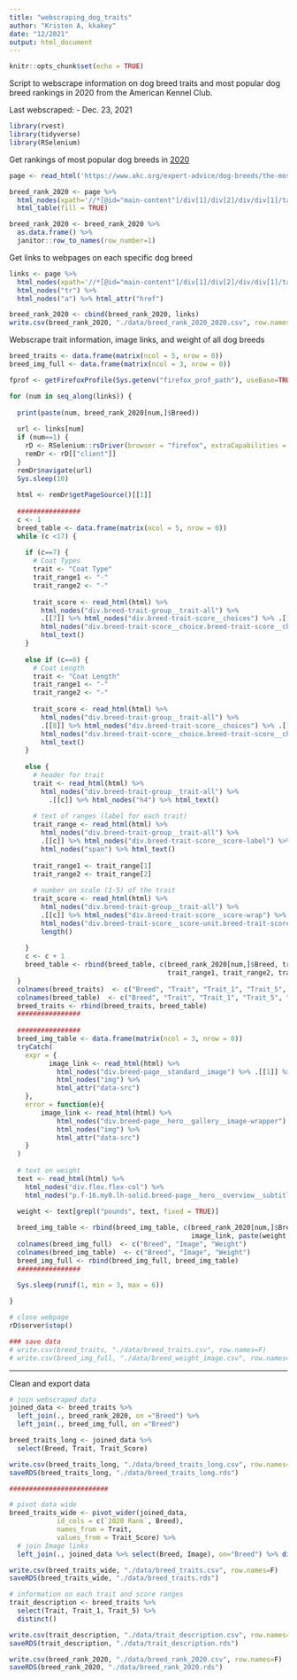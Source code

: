 ```yaml
---
title: "webscraping_dog_traits"
author: "Kristen A, kkakey"
date: "12/2021"
output: html_document
---
```


```r
knitr::opts_chunk$set(echo = TRUE)
```

Script to webscrape information on dog breed traits and most popular dog breed rankings in 2020 from the American Kennel Club. 

Last webscraped:
- Dec. 23, 2021

```r
library(rvest)
library(tidyverse)
library(RSelenium)
```

Get rankings of most popular dog breeds in [2020](https://www.akc.org/expert-advice/dog-breeds/the-most-popular-dog-breeds-of-2020/)
```r
page <- read_html('https://www.akc.org/expert-advice/dog-breeds/the-most-popular-dog-breeds-of-2020/')

breed_rank_2020 <- page %>%
  html_nodes(xpath='//*[@id="main-content"]/div[1]/div[2]/div/div[1]/table') %>%
  html_table(fill = TRUE) 

breed_rank_2020 <- breed_rank_2020 %>%
  as.data.frame() %>%
  janitor::row_to_names(row_number=1)
```

Get links to webpages on each specific dog breed
```r
links <- page %>%
  html_nodes(xpath='//*[@id="main-content"]/div[1]/div[2]/div/div[1]/table') %>%
  html_nodes("tr") %>%
  html_nodes("a") %>% html_attr("href")

breed_rank_2020 <- cbind(breed_rank_2020, links)
write.csv(breed_rank_2020, "./data/breed_rank_2020_2020.csv", row.names=F)
```

Webscrape trait information, image links, and weight of all dog breeds
```r
breed_traits <- data.frame(matrix(ncol = 5, nrow = 0))
breed_img_full <- data.frame(matrix(ncol = 3, nrow = 0))

fprof <- getFirefoxProfile(Sys.getenv("firefox_prof_path"), useBase=TRUE)

for (num in seq_along(links)) {
  
  print(paste(num, breed_rank_2020[num,]$Breed))
  
  url <- links[num]
  if (num==1) {
    rD <- RSelenium::rsDriver(browser = "firefox", extraCapabilities = fprof, port = 4567L, verbose = T)
    remDr <- rD[["client"]]
  }
  remDr$navigate(url)
  Sys.sleep(10)
  
  html <- remDr$getPageSource()[[1]]
  
  ################
  c <- 1
  breed_table <- data.frame(matrix(ncol = 5, nrow = 0))
  while (c <17) {
    
    if (c==7) {
      # Coat Types
      trait <- "Coat Type"
      trait_range1 <- "-"
      trait_range2 <- "-"
      
      trait_score <- read_html(html) %>%
        html_nodes("div.breed-trait-group__trait-all") %>%
        .[[7]] %>% html_nodes("div.breed-trait-score__choices") %>% .[[1]] %>% 
        html_nodes("div.breed-trait-score__choice.breed-trait-score__choice--selected") %>%
        html_text()
    }
    
    else if (c==8) {
      # Coat Length
      trait <- "Coat Length"
      trait_range1 <- "-"
      trait_range2 <- "-"
      
      trait_score <- read_html(html) %>%
        html_nodes("div.breed-trait-group__trait-all") %>%
        .[[8]] %>% html_nodes("div.breed-trait-score__choices") %>% .[[1]] %>% 
        html_nodes("div.breed-trait-score__choice.breed-trait-score__choice--selected") %>%
        html_text()
    }
    
    else {
      # header for trait
      trait <- read_html(html) %>% 
        html_nodes("div.breed-trait-group__trait-all") %>%
          .[[c]] %>% html_nodes("h4") %>% html_text()
      
      # text of ranges (label for each trait)
      trait_range <- read_html(html) %>%
        html_nodes("div.breed-trait-group__trait-all") %>%
        .[[c]] %>% html_nodes("div.breed-trait-score__score-label") %>% 
        html_nodes("span") %>% html_text()
      
      trait_range1 <- trait_range[1]
      trait_range2 <- trait_range[2]
      
      # number on scale (1-5) of the trait
      trait_score <- read_html(html) %>%
        html_nodes("div.breed-trait-group__trait-all") %>%
        .[[c]] %>% html_nodes("div.breed-trait-score__score-wrap") %>%
        html_nodes("div.breed-trait-score__score-unit.breed-trait-score__score-unit--filled") %>% 
        length()
      
    }
    c <- c + 1
    breed_table <- rbind(breed_table, c(breed_rank_2020[num,]$Breed, trait, 
                                        trait_range1, trait_range2, trait_score))
  }
  colnames(breed_traits)  <- c("Breed", "Trait", "Trait_1", "Trait_5", "Trait_Score")
  colnames(breed_table)  <- c("Breed", "Trait", "Trait_1", "Trait_5", "Trait_Score")
  breed_traits <- rbind(breed_traits, breed_table)
  ################
  
  ################
  breed_img_table <- data.frame(matrix(ncol = 3, nrow = 0))
  tryCatch(
    expr = {
          image_link <- read_html(html) %>% 
            html_nodes("div.breed-page__standard__image") %>% .[[1]] %>%
            html_nodes("img") %>%
            html_attr("data-src")
    },
    error = function(e){ 
        image_link <- read_html(html) %>% 
            html_nodes("div.breed-page__hero__gallery__image-wrapper") %>% .[[1]] %>%
            html_nodes("img") %>%
            html_attr("data-src")
    }
  )
  
  # text on weight
  text <- read_html(html) %>% 
    html_nodes("div.flex.flex-col") %>%
    html_nodes("p.f-16.my0.lh-solid.breed-page__hero__overview__subtitle")%>% html_text()
    
  weight <- text[grepl("pounds", text, fixed = TRUE)]

  breed_img_table <- rbind(breed_img_table, c(breed_rank_2020[num,]$Breed , 
                                              image_link, paste(weight,collapse = '; ')))
  colnames(breed_img_full)  <- c("Breed", "Image", "Weight")
  colnames(breed_img_table)  <- c("Breed", "Image", "Weight")
  breed_img_full <- rbind(breed_img_full, breed_img_table)
  ################
  
  Sys.sleep(runif(1, min = 3, max = 6))

}

# close webpage
rD$server$stop()

### save data
# write.csv(breed_traits, "./data/breed_traits.csv", row.names=F)
# write.csv(breed_img_full, "./data/breed_weight_image.csv", row.names=F)
```


*****************************************************************************

Clean and export data
```r
# join webscraped data
joined_data <- breed_traits %>%
  left_join(., breed_rank_2020, on ="Breed") %>%
  left_join(., breed_img_full, on ="Breed")

breed_traits_long <- joined_data %>%
  select(Breed, Trait, Trait_Score)

write.csv(breed_traits_long, "./data/breed_traits_long.csv", row.names=F)
saveRDS(breed_traits_long, "./data/breed_traits_long.rds")

#########################

# pivot data wide
breed_traits_wide <- pivot_wider(joined_data, 
            id_cols = c(`2020 Rank`, Breed),
            names_from = Trait, 
            values_from = Trait_Score) %>%
  # join Image links
  left_join(., joined_data %>% select(Breed, Image), on="Breed") %>% distinct()

write.csv(breed_traits_wide, "./data/breed_traits.csv", row.names=F)
saveRDS(breed_traits_wide, "./data/breed_traits.rds")
```

```r
# information on each trait and score ranges
trait_description <- breed_traits %>%
  select(Trait, Trait_1, Trait_5) %>%
  distinct()

write.csv(trait_description, "./data/trait_description.csv", row.names=F)
saveRDS(trait_description, "./data/trait_description.rds")
```

```r
write.csv(breed_rank_2020, "./data/breed_rank_2020.csv", row.names=F)
saveRDS(breed_rank_2020, "./data/breed_rank_2020.rds")
```

